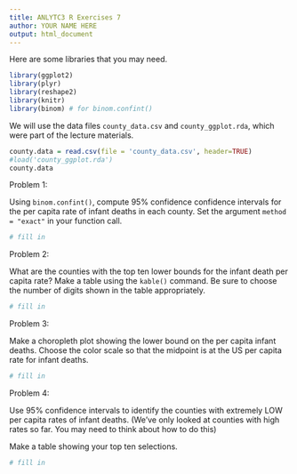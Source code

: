 ```yaml
---
title: ANLYTC3 R Exercises 7
author: YOUR NAME HERE
output: html_document
---
```


Here are some libraries that you may need.
```r
library(ggplot2)
library(plyr)
library(reshape2)
library(knitr)
library(binom) # for binom.confint()
```

We will use the data files `county_data.csv` and `county_ggplot.rda`, which were part of the lecture materials.

```r
county.data = read.csv(file = 'county_data.csv', header=TRUE)
#load('county_ggplot.rda')
county.data
```

Problem 1: 

Using `binom.confint()`, compute 95% confidence confidence intervals for the per capita rate of infant deaths in each county. Set the argument `method = "exact"` in your function call.

```r
# fill in
```

Problem 2:

What are the counties with the top ten lower bounds for the infant death per capita rate? Make a table using the `kable()` command. Be sure to choose the number of digits shown in the table appropriately.

```r
# fill in
```

Problem 3:

Make a choropleth plot showing the lower bound on the per capita infant deaths. Choose the color scale so that the midpoint is at the US per capita rate for infant deaths.

```r
# fill in
```

Problem 4: 

Use 95% confidence intervals to identify the counties with extremely LOW per capita rates of infant deaths. (We've only looked at counties with high rates so far. You may need to think about how to do this)

Make a table showing your top ten selections. 


```r
# fill in
```


